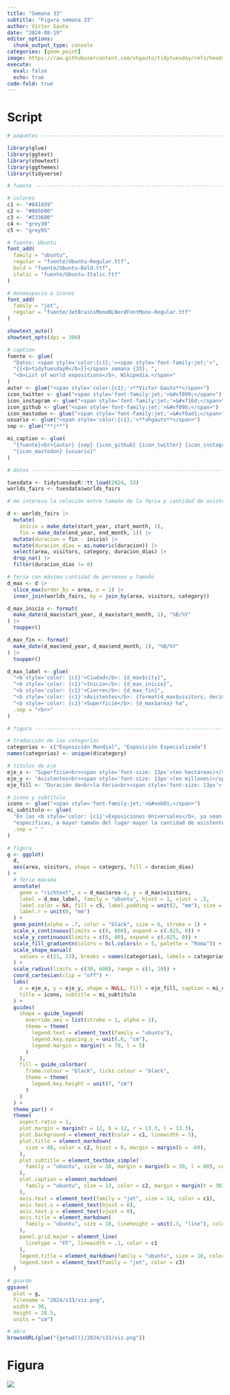 ```yaml
---
title: "Semana 33"
subtitle: "Figura semana 33"
author: Víctor Gauto
date: "2024-08-19"
editor_options:
  chunk_output_type: console
categories: [geom_point]
image: https://raw.githubusercontent.com/vhgauto/tidytuesday/refs/heads/main/2024/s33/viz.png
execute:
  eval: false
  echo: true
code-fold: true
---
```



# Script

```r

# paquetes ----------------------------------------------------------------

library(glue)
library(ggtext)
library(showtext)
library(ggthemes)
library(tidyverse)

# fuente ------------------------------------------------------------------

# colores
c1 <- "#841859"
c2 <- "#005600"
c3 <- "#533600"
c4 <- "grey30"
c5 <- "grey95"

# fuente: Ubuntu
font_add(
  family = "ubuntu", 
  regular = "fuente/Ubuntu-Regular.ttf",
  bold = "fuente/Ubuntu-Bold.ttf",
  italic = "fuente/Ubuntu-Italic.ttf"
)

# monoespacio & íconos
font_add(
  family = "jet", 
  regular = "fuente/JetBrainsMonoNLNerdFontMono-Regular.ttf"
)

showtext_auto()
showtext_opts(dpi = 300)

# caption
fuente <- glue(
  "Datos: <span style='color:{c1};'><span style='font-family:jet;'>",
  "{{<b>tidytuesdayR</b>}}</span> semana {33}, ",
  "<b>List of world expositions</b>, Wikipedia.</span>"
)
autor <- glue("<span style='color:{c1};'>**Víctor Gauto**</span>")
icon_twitter <- glue("<span style='font-family:jet;'>&#xf099;</span>")
icon_instagram <- glue("<span style='font-family:jet;'>&#xf16d;</span>")
icon_github <- glue("<span style='font-family:jet;'>&#xf09b;</span>")
icon_mastodon <- glue("<span style='font-family:jet;'>&#xf0ad1;</span>")
usuario <- glue("<span style='color:{c1};'>**vhgauto**</span>")
sep <- glue("**|**")

mi_caption <- glue(
  "{fuente}<br>{autor} {sep} {icon_github} {icon_twitter} {icon_instagram} ",
  "{icon_mastodon} {usuario}"
)

# datos -------------------------------------------------------------------

tuesdata <- tidytuesdayR::tt_load(2024, 33)
worlds_fairs <- tuesdata$worlds_fairs

# me interesa la relación entre tamaño de la feria y cantidad de asistentes

d <- worlds_fairs |> 
  mutate(
    inicio = make_date(start_year, start_month, 1),
    fin = make_date(end_year, end_month, 1)) |> 
  mutate(duracion = fin - inicio) |> 
  mutate(duracion_dias = as.numeric(duracion)) |> 
  select(area, visitors, category, duracion_dias) |> 
  drop_na() |> 
  filter(duracion_dias != 0)

# feria con máxima cantidad de personas y tamaño
d_max <- d |> 
  slice_max(order_by = area, n = 1) |> 
  inner_join(worlds_fairs, by = join_by(area, visitors, category))

d_max_inicio <- format(
  make_date(d_max$start_year, d_max$start_month, 1), "%B/%Y"
) |> 
  toupper()

d_max_fin <- format(
  make_date(d_max$end_year, d_max$end_month, 1), "%B/%Y"
) |> 
  toupper()

d_max_label <- glue(
  "<b style='color: {c1}'>Ciudad</b>: {d_max$city}",
  "<b style='color: {c1}'>Inicio</b>: {d_max_inicio}",
  "<b style='color: {c1}'>Cierre</b>: {d_max_fin}",
  "<b style='color: {c1}'>Asistentes</b>: {format(d_max$visitors, decimal.mark = ',')} millones",
  "<b style='color: {c1}'>Superficie</b>: {d_max$area} ha",
  .sep = "<br>"
)

# figura -----------------------------------------------------------------

# traducción de las categorías
categorias <- c("Exposición Mundial", "Exposición Especializada")
names(categorias) <- unique(d$category)

# títulos de eje
eje_x <- "Superficie<br><span style='font-size: 13px'>(en hectáreas)</span>"
eje_y <- "Asistentes<br><span style='font-size: 13px'>(en millones)</span>"
eje_fill <- "Duración de<br>la Feria<br><span style='font-size: 13px'>(en días)</span>"

# ícono y subtítulo
icono <- glue("<span style='font-family:jet;'>&#xeb01;</span>")
mi_subtitulo <- glue(
  "En las <b style='color: {c1}'>Exposiciones Universales</b>, ya sean mundiales como en las",
  "específicas, a mayor tamaño del lugar mayor la cantidad de asistentes.",
  .sep = " "
)

# figura
g <- ggplot(
  d,
  aes(area, visitors, shape = category, fill = duracion_dias)
) +
  # feria máxima
  annotate(
    geom = "richtext", x = d_max$area-4, y = d_max$visitors,
    label = d_max_label, family = "ubuntu", hjust = 1, vjust = .5,
    label.color = NA, fill = c5, label.padding = unit(2, "mm"), size = 4,
    label.r = unit(0, "mm")
  ) +
  geom_point(alpha = .7, color = "black", size = 6, stroke = 1) +
  scale_x_continuous(limits = c(0, 600), expand = c(.025, 0)) +
  scale_y_continuous(limits = c(0, 80), expand = c(.025, 0)) +
  scale_fill_gradientn(colors = hcl.colors(n = 5, palette = "Roma")) +
  scale_shape_manual(
    values = c(21, 23), breaks = names(categorias), labels = categorias
  ) +
  scale_radius(limits = c(30, 600), range = c(1, 10)) +
  coord_cartesian(clip = "off") +
  labs(
    x = eje_x, y = eje_y, shape = NULL, fill = eje_fill, caption = mi_caption,
    title = icono, subtitle = mi_subtitulo
  ) +
  guides(
    shape = guide_legend(
      override.aes = list(stroke = 1, alpha = 1),
      theme = theme(
        legend.text = element_text(family = "ubuntu"),
        legend.key.spacing.y = unit(.6, "cm"),
        legend.margin = margin(t = 70, l = 5)
      )
    ),
    fill = guide_colorbar(
      frame.colour = "black", ticks.colour = "black",
      theme = theme(
        legend.key.height = unit(7, "cm")
      )
    )
  ) +
  theme_par() +
  theme(
    aspect.ratio = 1,
    plot.margin = margin(t = 12, b = 12, r = 13.3, l = 13.3),
    plot.background = element_rect(color = c1, linewidth = 3),
    plot.title = element_markdown(
      size = 80, color = c2, hjust = 0, margin = margin(b = -60),
    ),
    plot.subtitle = element_textbox_simple(
      family = "ubuntu", size = 18, margin = margin(b = 30, l = 60), color = c3
    ),
    plot.caption = element_markdown(
      family = "ubuntu", size = 13, color = c2, margin = margin(t = 30)
    ),
    axis.text = element_text(family = "jet", size = 14, color = c1),
    axis.text.x = element_text(hjust = 0),
    axis.text.y = element_text(vjust = 0),
    axis.title = element_markdown(
      family = "ubuntu", size = 18, lineheight = unit(.3, "line"), color = c2
    ),
    panel.grid.major = element_line(
      linetype = "FF", linewidth = .1, color = c1
    ),
    legend.title = element_markdown(family = "ubuntu", size = 18, color = c3),
    legend.text = element_text(family = "jet", color = c3)
  )

# guardo
ggsave(
  plot = g,
  filename = "2024/s33/viz.png",
  width = 30,
  height = 28.5,
  units = "cm")

# abro
browseURL(glue("{getwd()}/2024/s33/viz.png"))
```

# Figura

![](https://raw.githubusercontent.com/vhgauto/tidytuesday/refs/heads/main/2024/s33/viz.png)


